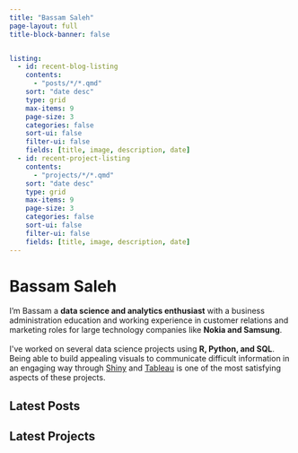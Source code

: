 ```yaml
---
title: "Bassam Saleh"
page-layout: full
title-block-banner: false


listing:
  - id: recent-blog-listing
    contents:
      - "posts/*/*.qmd"
    sort: "date desc"
    type: grid
    max-items: 9
    page-size: 3
    categories: false
    sort-ui: false
    filter-ui: false
    fields: [title, image, description, date]
  - id: recent-project-listing
    contents:
      - "projects/*/*.qmd"
    sort: "date desc"
    type: grid
    max-items: 9
    page-size: 3
    categories: false
    sort-ui: false
    filter-ui: false
    fields: [title, image, description, date]
---
```



```{=html}
<div class="site-hero mb-5">
  <div class="site-intro">
    <h1 class="site-title text-primary mt-0 fw-lighter text-center text-sm-start">
      Bassam
      <span class="nowrap">Saleh</span>
    </h1>
    <div class="social-icon-links my-3" aria-hidden="true">
      <a
        class="link-primary"
        href="https://github.com/bassamsdata"
        title="github"
        target="_blank"
        rel="noopener"
      >
        <i class="fab fa-github fa-lg fa-fw"></i>
      </a>
      <a
        class="link-primary"
        href="https://twitter.com/bassamstreet"
        title="twitter"
        target="_blank"
        rel="noopener"
      >
        <i class="fab fa-twitter fa-lg fa-fw"></i>
        </a>
    </div>
    <p class="site-into fs-5">
      I’m Bassam a <strong>data science and analytics enthusiast</strong> with a business administration education and working experience in customer relations and marketing roles for large technology companies like <strong>Nokia and Samsung</strong>.<br><br> I've worked on several data science projects using <strong>R, Python, and SQL</strong>. <br>
      Being able to build appealing visuals to communicate difficult information in an engaging way through <a href="https://shiny.rstudio.com">Shiny</a> and <a href="https://www.tableau.com">Tableau</a> is one of the most satisfying aspects of these projects.
    </p>
  </div>
  <div class="site-logo order-first order-sm-last text-primary">
    
  </div>
</div>
```

## Latest Posts

::: {#recent-blog-listing}
:::

## Latest Projects

::: {#recent-project-listing}
:::

